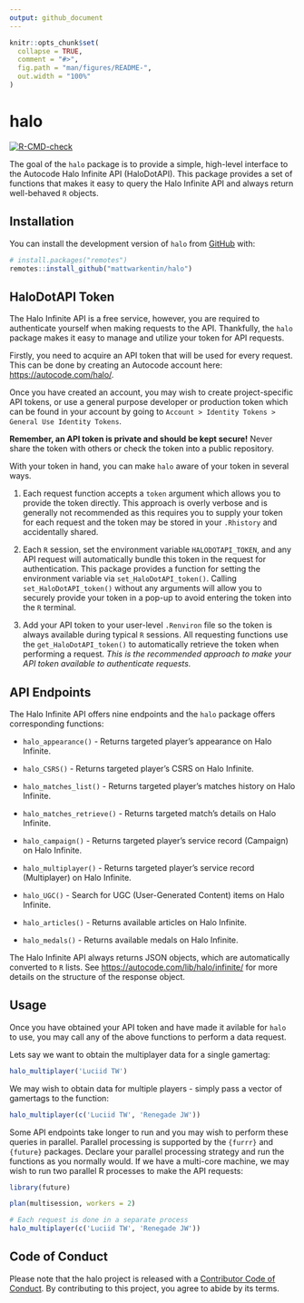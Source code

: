 ```yaml
---
output: github_document
---
```


```r
knitr::opts_chunk$set(
  collapse = TRUE,
  comment = "#>",
  fig.path = "man/figures/README-",
  out.width = "100%"
)
```

# halo

<!-- badges: start -->
[![R-CMD-check](https://github.com/mattwarkentin/halo/workflows/R-CMD-check/badge.svg)](https://github.com/mattwarkentin/halo/actions)
<!-- badges: end -->

The goal of the `halo` package is to provide a simple, high-level interface to the Autocode Halo Infinite API (HaloDotAPI). This package provides a set of functions that makes it easy to query the Halo Infinite API and always return well-behaved `R` objects.

## Installation

You can install the development version of `halo` from [GitHub](https://github.com/) with:

``` r
# install.packages("remotes")
remotes::install_github("mattwarkentin/halo")
```

## HaloDotAPI Token

The Halo Infinite API is a free service, however, you are required to authenticate yourself when making requests to the API. Thankfully, the `halo` package makes it easy to manage and utilize your token for API requests.

Firstly, you need to acquire an API token that will be used for every request. This can be done by creating an Autocode account here: <https://autocode.com/halo/>.

Once you have created an account, you may wish to create project-specific API tokens, or use a general purpose developer or production token which can be found in your account by going to `Account > Identity Tokens > General Use Identity Tokens`. 

**Remember, an API token is private and should be kept secure!** Never share the token with others or check the token into a public repository.

With your token in hand, you can make `halo` aware of your token in several ways.

1. Each request function accepts a `token` argument which allows you to provide the token directly. This approach is overly verbose and is generally not recommended as this requires you to supply your token for each request and the token may be stored in your `.Rhistory` and accidentally shared.

1. Each `R` session, set the environment variable `HALODOTAPI_TOKEN`, and any API request will automatically bundle this token in the request for authentication. This package provides a function for setting the environment variable via `set_HaloDotAPI_token()`. Calling `set_HaloDotAPI_token()` without any arguments will allow you to securely provide your token in a pop-up to avoid entering the token into the `R` terminal.

1. Add your API token to your user-level `.Renviron` file so the token is always available during typical `R` sessions. All requesting functions use the `get_HaloDotAPI_token()` to automatically retrieve the token when performing a request. *This is the recommended approach to make your API token available to authenticate requests.*

## API Endpoints

The Halo Infinite API offers nine endpoints and the `halo` package offers corresponding functions:

- `halo_appearance()` - Returns targeted player's appearance on Halo Infinite.

- `halo_CSRS()` - Returns targeted player's CSRS on Halo Infinite.

- `halo_matches_list()` - Returns targeted player's matches history on Halo Infinite.

- `halo_matches_retrieve()` - Returns targeted match's details on Halo Infinite.

- `halo_campaign()` - Returns targeted player's service record (Campaign) on Halo Infinite.

- `halo_multiplayer()` - Returns targeted player's service record (Multiplayer) on Halo Infinite.

- `halo_UGC()` - Search for UGC (User-Generated Content) items on Halo Infinite.

- `halo_articles()` - Returns available articles on Halo Infinite.

- `halo_medals()` - Returns available medals on Halo Infinite.

The Halo Infinite API always returns JSON objects, which are automatically converted to `R` lists. See <https://autocode.com/lib/halo/infinite/> for more details on the structure of the response object.

## Usage

Once you have obtained your API token and have made it avilable for `halo` to use, you may call any of the above functions to perform a data request. 

Lets say we want to obtain the multiplayer data for a single gamertag:

```r
halo_multiplayer('Luciid TW')
```

We may wish to obtain data for multiple players - simply pass a vector of gamertags to the function:

```r
halo_multiplayer(c('Luciid TW', 'Renegade JW'))
```

Some API endpoints take longer to run and you may wish to perform these queries in parallel. Parallel processing is supported by the `{furrr}` and `{future}` packages. Declare your parallel processing strategy and run the functions as you normally would. If we have a multi-core machine, we may wish to run two parallel R processes to make the API requests:

```r
library(future)

plan(multisession, workers = 2)

# Each request is done in a separate process
halo_multiplayer(c('Luciid TW', 'Renegade JW'))
```

## Code of Conduct

Please note that the halo project is released with a [Contributor Code of Conduct](https://contributor-covenant.org/version/2/0/CODE_OF_CONDUCT.html). By contributing to this project, you agree to abide by its terms.

